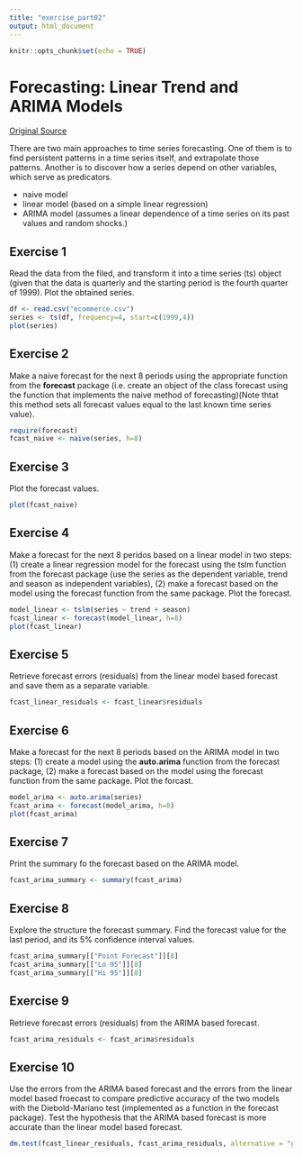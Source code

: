 ```yaml
---
title: "exercise_part02"
output: html_document
---
```


```r
knitr::opts_chunk$set(echo = TRUE)
```

# Forecasting: Linear Trend and ARIMA Models 

[Original Source](http://www.r-exercises.com/2017/04/15/forecasting-linear-models-exercises-part-2/)

There are two main approaches to time series forecasting. One of them is to find persistent patterns in a time series itself, and extrapolate those patterns. Another is to discover how a series depend on other variables, which serve as predicators. 

- naive model
- linear model (based on a simple linear regression)
- ARIMA model (assumes a linear dependence of a time series on its past values and random shocks.)

## Exercise 1

Read the data from the filed, and transform it into a time series (ts) object (given that the data is quarterly and the starting period is the fourth quarter of 1999). Plot the obtained series.

```r
df <- read.csv("ecommerce.csv")
series <- ts(df, frequency=4, start=c(1999,4))
plot(series)
```

## Exercise 2

Make a naive forecast for the next 8 periods using the appropriate function from the **forecast** package (i.e. create an object of the class forecast using the function that implements the naive method of forecasting)(Note thtat this method sets all forecast values equal to the last known time series value).

```r
require(forecast)
fcast_naive <- naive(series, h=8)
```

## Exercise 3

Plot the forecast values.

```r
plot(fcast_naive)
```

## Exercise 4 

Make a forecast for the next 8 peridos based on a linear model in two steps:
(1) create a linear regression model for the forecast using the tslm function from the forecast package (use the series as the dependent variable, trend and season as independent variables),
(2) make a forecast based on the model using the forecast function from the same package. Plot the forecast.

```r
model_linear <- tslm(series ~ trend + season)
fcast_linear <- forecast(model_linear, h=8)
plot(fcast_linear)
```

## Exercise 5

Retrieve forecast errors (residuals) from the linear model based forecast and save them as a separate variable. 

```r
fcast_linear_residuals <- fcast_linear$residuals
```

## Exercise 6

Make a forecast for the next 8 periods based on the ARIMA model in two steps:
(1) create a model using the **auto.arima** function from the forecast package, 
(2) make a forecast based on the model using the forecast function from the same package.
Plot the forcast.

```r
model_arima <- auto.arima(series)
fcast_arima <- forecast(model_arima, h=8)
plot(fcast_arima)
```

## Exercise 7 

Print the summary fo the forecast based on the ARIMA model.

```r
fcast_arima_summary <- summary(fcast_arima)
```

## Exercise 8

Explore the structure the forecast summary. Find the forecast value for the last period, and its 5% confidence interval values.

```r
fcast_arima_summary[["Point Forecast"]][8]
fcast_arima_summary[["Lo 95"]][8]
fcast_arima_summary[["Hi 95"]][8]
```

## Exercise 9

Retrieve forecast errors (residuals) from the ARIMA based forecast.

```r
fcast_arima_residuals <- fcast_arima$residuals
```

## Exercise 10

Use the errors from the ARIMA based forecast and the errors from the linear model based froecast to compare predictive accuracy of the two models with the Diebold-Mariano test (implemented as a function in the forecast package). Test the hypothesis that the ARIMA based forecast is more accurate than the linear model based forecast.

```r
dm.test(fcast_linear_residuals, fcast_arima_residuals, alternative = "greater")
```

